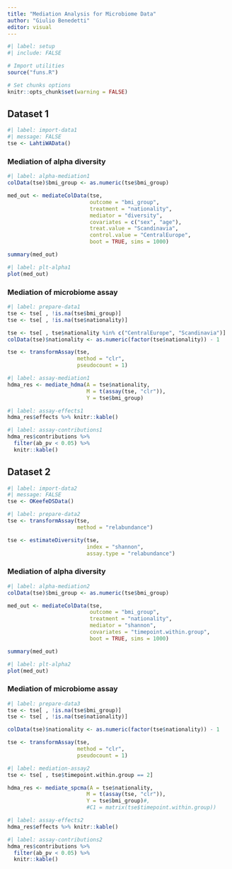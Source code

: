 ```yaml
---
title: "Mediation Analysis for Microbiome Data"
author: "Giulio Benedetti"
editor: visual
---
```


```r
#| label: setup
#| include: FALSE

# Import utilities
source("funs.R")

# Set chunks options
knitr::opts_chunk$set(warning = FALSE)
```

## Dataset 1

```r
#| label: import-data1
#| message: FALSE
tse <- LahtiWAData()
```

### Mediation of alpha diversity

```r
#| label: alpha-mediation1
colData(tse)$bmi_group <- as.numeric(tse$bmi_group)

med_out <- mediateColData(tse,
                          outcome = "bmi_group",
                          treatment = "nationality",
                          mediator = "diversity",
                          covariates = c("sex", "age"),
                          treat.value = "Scandinavia",
                          control.value = "CentralEurope",
                          boot = TRUE, sims = 1000)

summary(med_out)
```

```r
#| label: plt-alpha1
plot(med_out)
```

### Mediation of microbiome assay

```r
#| label: prepare-data1
tse <- tse[ , !is.na(tse$bmi_group)]
tse <- tse[ , !is.na(tse$nationality)]

tse <- tse[ , tse$nationality %in% c("CentralEurope", "Scandinavia")]
colData(tse)$nationality <- as.numeric(factor(tse$nationality)) - 1

tse <- transformAssay(tse,
                      method = "clr",
                      pseudocount = 1)
```

```r
#| label: assay-mediation1
hdma_res <- mediate_hdma(A = tse$nationality,
                         M = t(assay(tse, "clr")),
                         Y = tse$bmi_group)
```

```r
#| label: assay-effects1
hdma_res$effects %>% knitr::kable()
```

```r
#| label: assay-contributions1
hdma_res$contributions %>% 
  filter(ab_pv < 0.05) %>%
  knitr::kable()
```

## Dataset 2

```r
#| label: import-data2
#| message: FALSE
tse <- OKeefeDSData()
```

```r
#| label: prepare-data2
tse <- transformAssay(tse,
                      method = "relabundance")

tse <- estimateDiversity(tse,
                         index = "shannon",
                         assay.type = "relabundance")
```

### Mediation of alpha diversity

```r
#| label: alpha-mediation2
colData(tse)$bmi_group <- as.numeric(tse$bmi_group)

med_out <- mediateColData(tse,
                          outcome = "bmi_group",
                          treatment = "nationality",
                          mediator = "shannon",
                          covariates = "timepoint.within.group",
                          boot = TRUE, sims = 1000)

summary(med_out)
```

```r
#| label: plt-alpha2
plot(med_out)
```

### Mediation of microbiome assay

```r
#| label: prepare-data3
tse <- tse[ , !is.na(tse$bmi_group)]
tse <- tse[ , !is.na(tse$nationality)]

colData(tse)$nationality <- as.numeric(factor(tse$nationality)) - 1

tse <- transformAssay(tse,
                      method = "clr",
                      pseudocount = 1)
```

```r
#| label: mediation-assay2
tse <- tse[ , tse$timepoint.within.group == 2]

hdma_res <- mediate_spcma(A = tse$nationality,
                         M = t(assay(tse, "clr")),
                         Y = tse$bmi_group)#,
                         #C1 = matrix(tse$timepoint.within.group))
```

```r
#| label: assay-effects2
hdma_res$effects %>% knitr::kable()
```

```r
#| label: assay-contributions2
hdma_res$contributions %>% 
  filter(ab_pv < 0.05) %>%
  knitr::kable()
```
